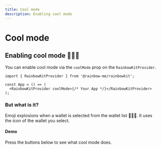 ```yaml
---
title: Cool mode
description: Enabling cool mode
---
```


# Cool mode

## Enabling cool mode 🌈🌈🌈

You can enable cool mode via the `coolMode` prop on the `RainbowKitProvider`.

```tsx
import { RainbowKitProvider } from '@rainbow-me/rainbowkit';

const App = () => (
  <RainbowKitProvider coolMode>{/* Your App */}</RainbowKitProvider>
);
```

### But what is it?

Emoji explosions when a wallet is selected from the wallet list 🌈🌈🌈. It uses the icon of the wallet you select.

#### Demo

Press the buttons below to see what cool mode does.

<CoolMode />
